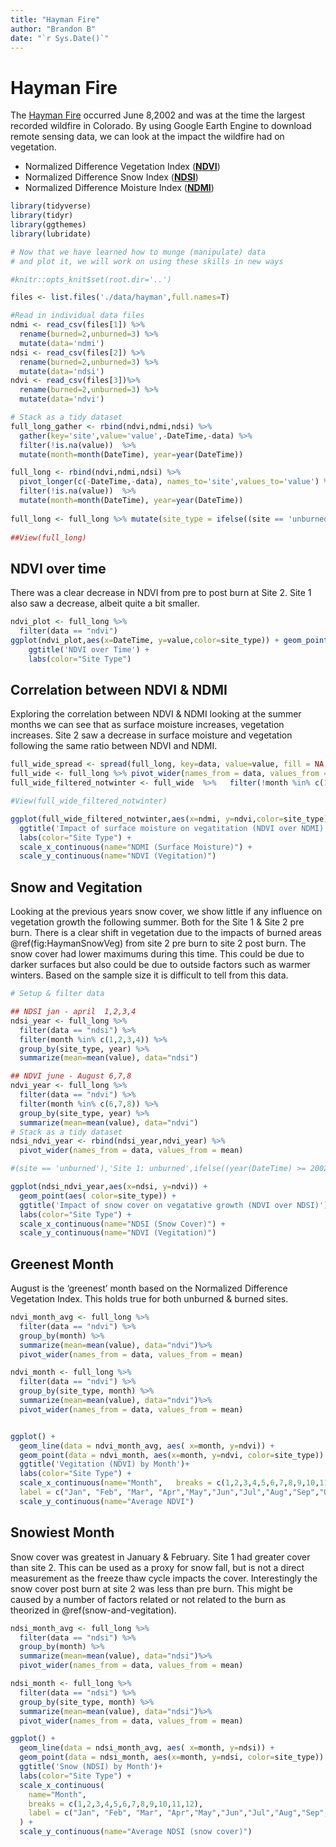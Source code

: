 ```yaml
--- 
title: "Hayman Fire"
author: "Brandon B"
date: "`r Sys.Date()`"
---
```


# Hayman Fire

The [Hayman Fire](https://en.wikipedia.org/wiki/Hayman_Fire) occurred June 8,2002 and was at the time the largest recorded wildfire in Colorado. By using Google Earth Engine to download remote sensing data, we can look at the impact the wildfire had on vegetation.

- Normalized Difference Vegetation Index (**[NDVI](https://www.usgs.gov/landsat-missions/landsat-normalized-difference-vegetation-index)**)
- Normalized Difference Snow Index (**[NDSI](https://www.usgs.gov/landsat-missions/normalized-difference-snow-index)**)
- Normalized Difference Moisture Index  (**[NDMI](https://www.usgs.gov/landsat-missions/normalized-difference-moisture-index)**)



```r
library(tidyverse)
library(tidyr)
library(ggthemes)
library(lubridate)

# Now that we have learned how to munge (manipulate) data
# and plot it, we will work on using these skills in new ways

#knitr::opts_knit$set(root.dir='..')


```

```r
files <- list.files('./data/hayman',full.names=T)

#Read in individual data files
ndmi <- read_csv(files[1]) %>% 
  rename(burned=2,unburned=3) %>%
  mutate(data='ndmi') 
ndsi <- read_csv(files[2]) %>% 
  rename(burned=2,unburned=3) %>%
  mutate(data='ndsi')
ndvi <- read_csv(files[3])%>% 
  rename(burned=2,unburned=3) %>%
  mutate(data='ndvi')

# Stack as a tidy dataset
full_long_gather <- rbind(ndvi,ndmi,ndsi) %>%
  gather(key='site',value='value',-DateTime,-data) %>%
  filter(!is.na(value))  %>%
  mutate(month=month(DateTime), year=year(DateTime))

full_long <- rbind(ndvi,ndmi,ndsi) %>%
  pivot_longer(c(-DateTime,-data), names_to='site',values_to='value') %>%
  filter(!is.na(value))  %>%
  mutate(month=month(DateTime), year=year(DateTime))
  
full_long <- full_long %>% mutate(site_type = ifelse((site == 'unburned'),'Site 1: unburned',ifelse((year(DateTime) >= 2002), 'Site 2: post burn', 'Site 2: pre burn')))
  
##View(full_long)


```
## NDVI over time

There was a clear decrease in NDVI from pre to post burn at Site 2. Site 1 also saw a decrease, albeit quite a bit smaller.

```r
ndvi_plot <- full_long %>%
  filter(data == "ndvi")
ggplot(ndvi_plot,aes(x=DateTime, y=value,color=site_type)) + geom_point() +
    ggtitle('NDVI over Time') +
    labs(color="Site Type") 

```

## Correlation between NDVI & NDMI

Exploring the correlation between NDVI & NDMI looking at the summer months we can see that as surface moisture increases, vegetation increases. Site 2 saw a decrease in surface moisture and vegetation following the same ratio between NDVI and NDMI.


```r

full_wide_spread <- spread(full_long, key=data, value=value, fill = NA, convert = FALSE, drop = TRUE, sep = NULL)
full_wide <- full_long %>% pivot_wider(names_from = data, values_from = value)
full_wide_filtered_notwinter <- full_wide  %>%   filter(!month %in% c(11,12,1,2,3,4))

#View(full_wide_filtered_notwinter)
```

```R
ggplot(full_wide_filtered_notwinter,aes(x=ndmi, y=ndvi,color=site_type)) + geom_point()+
  ggtitle('Impact of surface moisture on vegatitation (NDVI over NDMI)') +
  labs(color="Site Type") +
  scale_x_continuous(name="NDMI (Surface Moisture)") +
  scale_y_continuous(name="NDVI (Vegitation)")

```


## Snow and Vegitation 

Looking at the previous years snow cover, we show little  if any influence on vegetation growth the following summer. Both for the Site 1 & Site 2 pre burn. There is a clear shift in vegetation due to the impacts of burned areas \@ref(fig:HaymanSnowVeg) from site 2 pre burn to site 2 post burn. The snow cover had lower maximums during this time. This could be due to darker surfaces but also could be due to outside factors such as warmer winters. Based on the sample size it is difficult to tell from this data.

 
```r
# Setup & filter data

## NDSI jan - april  1,2,3,4
ndsi_year <- full_long %>% 
  filter(data == "ndsi") %>%
  filter(month %in% c(1,2,3,4)) %>%
  group_by(site_type, year) %>%
  summarize(mean=mean(value), data="ndsi")

## NDVI june - August 6,7,8
ndvi_year <- full_long %>% 
  filter(data == "ndvi") %>%
  filter(month %in% c(6,7,8)) %>%
  group_by(site_type, year) %>%
  summarize(mean=mean(value), data="ndvi")
# Stack as a tidy dataset
ndsi_ndvi_year <- rbind(ndsi_year,ndvi_year) %>%
  pivot_wider(names_from = data, values_from = mean)

#(site == 'unburned'),'Site 1: unburned',ifelse((year(DateTime) >= 2002), 'Site 2: post burn', 'Site 1: pre burn')

ggplot(ndsi_ndvi_year,aes(x=ndsi, y=ndvi)) + 
  geom_point(aes( color=site_type)) +
  ggtitle('Impact of snow cover on vegatative growth (NDVI over NDSI)')+
  labs(color="Site Type") +
  scale_x_continuous(name="NDSI (Snow Cover)") +
  scale_y_continuous(name="NDVI (Vegitation)")


```


## Greenest Month

August is the 'greenest' month based on the Normalized Difference Vegetation Index. This holds true for both unburned & burned sites.


```r
ndvi_month_avg <- full_long %>% 
  filter(data == "ndvi") %>%
  group_by(month) %>%
  summarize(mean=mean(value), data="ndvi")%>%
  pivot_wider(names_from = data, values_from = mean)

ndvi_month <- full_long %>% 
  filter(data == "ndvi") %>%
  group_by(site_type, month) %>%
  summarize(mean=mean(value), data="ndvi")%>%
  pivot_wider(names_from = data, values_from = mean)


ggplot() + 
  geom_line(data = ndvi_month_avg, aes( x=month, y=ndvi)) +
  geom_point(data = ndvi_month, aes(x=month, y=ndvi, color=site_type)) +
  ggtitle('Vegitation (NDVI) by Month')+
  labs(color="Site Type") +
  scale_x_continuous(name="Month",   breaks = c(1,2,3,4,5,6,7,8,9,10,11,12),
  label = c("Jan", "Feb", "Mar", "Apr","May","Jun","Jul","Aug","Sep","Oct","Nov","Dec")) +
  scale_y_continuous(name="Average NDVI")
```


## Snowiest Month

Snow cover was greatest in January & February. Site 1 had greater cover than site 2. This can be used as a proxy for snow fall, but is not a direct measurement as the freeze thaw cycle impacts the cover. Interestingly the snow cover post burn at site 2 was less than pre burn. This might be caused by a number of factors related or not related to the burn as theorized in \@ref(snow-and-vegitation).

```r
ndsi_month_avg <- full_long %>% 
  filter(data == "ndsi") %>%
  group_by(month) %>%
  summarize(mean=mean(value), data="ndsi")%>%
  pivot_wider(names_from = data, values_from = mean)

ndsi_month <- full_long %>% 
  filter(data == "ndsi") %>%
  group_by(site_type, month) %>%
  summarize(mean=mean(value), data="ndsi")%>%
  pivot_wider(names_from = data, values_from = mean)

ggplot() + 
  geom_line(data = ndsi_month_avg, aes( x=month, y=ndsi)) +
  geom_point(data = ndsi_month, aes(x=month, y=ndsi, color=site_type)) +
  ggtitle('Snow (NDSI) by Month')+
  labs(color="Site Type") +
  scale_x_continuous(
    name="Month",
    breaks = c(1,2,3,4,5,6,7,8,9,10,11,12),
    label = c("Jan", "Feb", "Mar", "Apr","May","Jun","Jul","Aug","Sep","Oct","Nov","Dec")
  ) +
  scale_y_continuous(name="Average NDSI (snow cover)")
```



